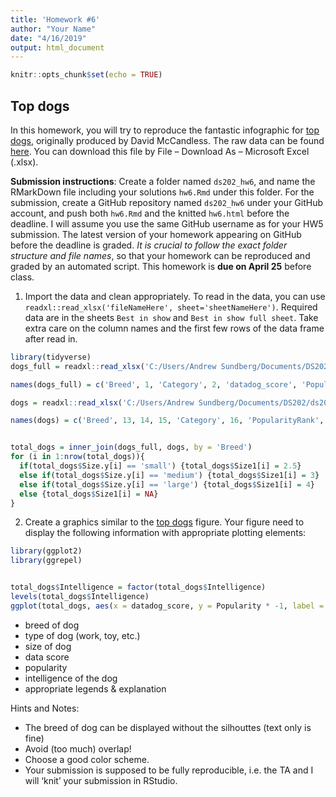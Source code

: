```yaml
---
title: 'Homework #6'
author: "Your Name"
date: "4/16/2019"
output: html_document
---
```


```r
knitr::opts_chunk$set(echo = TRUE)
```

## Top dogs

In this homework, you will try to reproduce the fantastic infographic for [top dogs](https://informationisbeautiful.net/visualizations/best-in-show-whats-the-top-data-dog/), originally produced by David McCandless. The raw data can be found [here](https://docs.google.com/spreadsheets/d/1l_HfF5EaN-QgnLc2UYdCc7L2CVrk0p3VdGB1godOyhk/edit#gid=10). You can download this file by File -- Download As -- Microsoft Excel (.xlsx).

**Submission instructions**: Create a folder named `ds202_hw6`, and name the RMarkDown file including your solutions `hw6.Rmd` under this folder. For the submission, create a GitHub repository named `ds202_hw6` under your GitHub account, and push both `hw6.Rmd` and the knitted `hw6.html` before the deadline. I will assume you use the same GitHub username as for your HW5 submission. The latest version of your homework appearing on GitHub before the deadline is graded. *It is crucial to follow the exact folder structure and file names*, so that your homework can be reproduced and graded by an automated script. This homework is **due on April 25** before class.

1. Import the data and clean appropriately. To read in the data, you can use `readxl::read_xlsx('fileNameHere', sheet='sheetNameHere')`. Required data are in the sheets `Best in show` and `Best in show full sheet`. Take extra care on the column names and the first few rows of the data frame after read in.

```r
library(tidyverse)
dogs_full = readxl::read_xlsx('C:/Users/Andrew Sundberg/Documents/DS202/ds202_hw6/KIB - Best in Show (public).xlsx', sheet='Best in show full sheet', skip = 3)

names(dogs_full) = c('Breed', 1, 'Category', 2, 'datadog_score', 'Popularity', 'Pop_rank', 'LifetimeCost', 'LifetimeCostNormal', 3, 'IntelligenceRank', 'IntelligenceNormal', 'Logevity', 'Longevity_Normal', 'No_of_Genetic', 'Genetic_Ailments', 'PurchasePrice', 'PurchasePriceNormal', 'FoodCostPerYear', 'FoodCostNormal', 'Grooming', 'GroomingNormal', 'KidFriendly', 'KidFriendlyNormal', 4, 'MegaScoreWithKids', 'MegaRankNoKids', 'MegaRankWithKids', 'MegaScore', 'PopularityRank', 5, 'Size', 'Weight_KG', 'Weight_LBS', 'ShoulderHeight_CM', 'ShoulderHeight_IN', 6, 'Note', 'Source', 'Link', 'Intelligence', 'Repetitions', 'ObeyFirstCommand', 'LongevitySampSize', 'GeneticDiseases', 'CongenitalAilments', 'Exclude', 'Abandoned', 7, 'Lifetime_Cost', 'LifetimeCost_Normal', 'AvgPurchasePrice', 'PriceBracket', 'MinPrice_Dollars', 'MaxPrice_Dollars', 'FoodWeek_Pounds', 'MinPrice_Pounds', 'MaxPrice_Pounds', 'FoodWeek_Dollars', 'FoodYear_Dollars', 'FoodLifetime_Dollars', 8, 'OtherCostsLifetime', 'CostPerYear_Dollars', 'CostPerYear_Pounds', 'AvgToyPerYear_Pounds', 'PetSittersYear_Pounds', 'GroomingYear_Pounds', 'VetYear_Pounds', 'KennelsYear_Pounds', 'OneOffs_Dollars', 9, 10, 11, 12)

dogs = readxl::read_xlsx('C:/Users/Andrew Sundberg/Documents/DS202/ds202_hw6/KIB - Best in Show (public).xlsx', sheet='Best in show', skip = 6)

names(dogs) = c('Breed', 13, 14, 15, 'Category', 16, 'PopularityRank', 17, 'IntelligenceRank', 'IntelligenceCategory', 'Repetiions', 'ObeyFirst', 18, 'LifeExpectancy', 'SampleSize', 19, 'CongenitalAilments', 'Num_ConAil', 'ConAil_Details', 20, 'Cuteness', 21, 'LifetimeCost', 'AvgPrice', 'PriceBracket', 'MinCost_Dollars', 'MaxCost_Dollars', 'FoodPerWeek_Pounds', 'MinCost_Pounds', 'MaxCost_Pounds', 'FoodPerWeek_Dollars', 'FoodPerLifetime_Dollars', 'TotalLifetime_Dollars', 'TotalYear_Dollars', 'TotalYear_Pounds', 'TreatsPerYear_Pounds', 'PetSittersYear_Pounds', 'GroomingYear_Pounds', 'VetYear_Pounds', 'KennelsYear_Pounds', 'OneOffs_Dollars', 22, 'GroomingRequired', 'SuitabilityForKids', 23, 'Size', 'Weight_KG', 'Weight_LBS', 'ShoulderHeight_CM', 'ShoulderHeight_IN', 24, 'Note', 'Source', 'Link', 25)


total_dogs = inner_join(dogs_full, dogs, by = 'Breed')
for (i in 1:nrow(total_dogs)){
  if(total_dogs$Size.y[i] == 'small') {total_dogs$Size1[i] = 2.5}
  else if(total_dogs$Size.y[i] == 'medium') {total_dogs$Size1[i] = 3}
  else if(total_dogs$Size.y[i] == 'large') {total_dogs$Size1[i] = 4}
  else {total_dogs$Size1[i] = NA}
}
```


2. Create a graphics similar to the  [top dogs](https://informationisbeautiful.net/visualizations/best-in-show-whats-the-top-data-dog/) figure. Your figure need to display the following information with appropriate plotting elements:

```r
library(ggplot2)
library(ggrepel)


total_dogs$Intelligence = factor(total_dogs$Intelligence)
levels(total_dogs$Intelligence)
ggplot(total_dogs, aes(x = datadog_score, y = Popularity * -1, label = Breed, color = Category.x)) + geom_text_repel(size = total_dogs$Size1, angle = total_dogs$IntelligenceNormal, na.rm = T) + xlab("Data Score") + ylab("Popularity") + ggtitle("Mega Score vs. Popularity", subtitle = "size = size, angle = intelligence")
```


- breed of dog
- type of dog (work, toy, etc.)
- size of dog
- data score 
- popularity
- intelligence of the dog
- appropriate legends & explanation

Hints and Notes:

- The breed of dog can be displayed without the silhouttes (text only is fine)
- Avoid (too much) overlap!
- Choose a good color scheme.
- Your submission is supposed to be fully reproducible, i.e. the TA and I will 'knit' your submission in RStudio. 